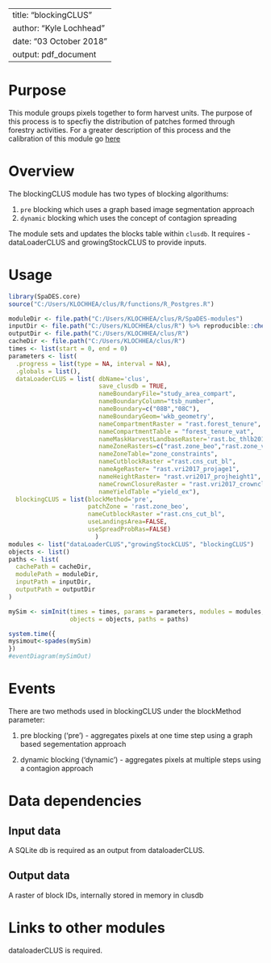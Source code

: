 <!--
Copyright 2018 Province of British Columbia
 
Licensed under the Apache License, Version 2.0 (the "License");
you may not use this file except in compliance with the License.
You may obtain a copy of the License at
 
http://www.apache.org/licenses/LICENSE-2.0
 
Unless required by applicable law or agreed to in writing, software distributed under the License is distributed on an "AS IS" BASIS,
WITHOUT WARRANTIES OR CONDITIONS OF ANY KIND, either express or implied.
See the License for the specific language governing permissions and limitations under the License.-->

---
title: "blockingCLUS"
author: "Kyle Lochhead"
date: "03 October 2018"
output: pdf_document
---

# Purpose

This module groups pixels together to form harvest units. The purpose of this process is to specfiy the distribution of patches formed through forestry activities. For a greater description of this process and the calibration of this module go [here](https://github.com/bcgov/clus/blob/master/reports/harvest/draft-CLUS-blocking.md) 

# Overview

The blockingCLUS module has two types of blocking algorithums:

1. `pre` blocking which uses a graph based image segmentation approach
2. `dynamic` blocking which uses the concept of contagion spreading

The module sets and updates the blocks table within `clusdb`. It requires - dataLoaderCLUS and growingStockCLUS to provide inputs.

# Usage

```r
library(SpaDES.core)
source("C:/Users/KLOCHHEA/clus/R/functions/R_Postgres.R")

moduleDir <- file.path("C:/Users/KLOCHHEA/clus/R/SpaDES-modules")
inputDir <- file.path("C:/Users/KLOCHHEA/clus/R") %>% reproducible::checkPath(create = TRUE)
outputDir <- file.path("C:/Users/KLOCHHEA/clus/R")
cacheDir <- file.path("C:/Users/KLOCHHEA/clus/R")
times <- list(start = 0, end = 0)
parameters <- list(
  .progress = list(type = NA, interval = NA),
  .globals = list(),
  dataLoaderCLUS = list( dbName='clus',
                         save_clusdb = TRUE,
                         nameBoundaryFile="study_area_compart",
                         nameBoundaryColumn="tsb_number",
                         nameBoundary=c("08B","08C"), 
                         nameBoundaryGeom='wkb_geometry',
                         nameCompartmentRaster = "rast.forest_tenure",
                         nameCompartmentTable = "forest_tenure_vat",
                         nameMaskHarvestLandbaseRaster='rast.bc_thlb2018',
                         nameZoneRasters=c("rast.zone_beo","rast.zone_vqo"),
                         nameZoneTable="zone_constraints",
                         nameCutblockRaster ="rast.cns_cut_bl",
                         nameAgeRaster= "rast.vri2017_projage1",
                         nameHeightRaster= "rast.vri2017_projheight1",
                         nameCrownClosureRaster = "rast.vri2017_crownclosure",
                         nameYieldTable ="yield_ex"),
  blockingCLUS = list(blockMethod='pre', 
                      patchZone = 'rast.zone_beo',
                      nameCutblockRaster ="rast.cns_cut_bl",
                      useLandingsArea=FALSE, 
                      useSpreadProbRas=FALSE)
                        )
modules <- list("dataLoaderCLUS","growingStockCLUS", "blockingCLUS")
objects <- list()
paths <- list(
  cachePath = cacheDir,
  modulePath = moduleDir,
  inputPath = inputDir,
  outputPath = outputDir
)

mySim <- simInit(times = times, params = parameters, modules = modules,
                 objects = objects, paths = paths)

system.time({
mysimout<-spades(mySim)
})
#eventDiagram(mySimOut)
```

# Events

There are two methods used in blockingCLUS under the blockMethod parameter:

1. pre blocking ('pre') - aggregates pixels at one time step using a graph based segementation approach

2. dynamic blocking ('dynamic')  - aggregates pixels at multiple steps using a contagion approach

# Data dependencies

## Input data

A SQLite db is required as an output from dataloaderCLUS.

## Output data

A raster of block IDs, internally stored in memory in clusdb

# Links to other modules

dataloaderCLUS is required.


